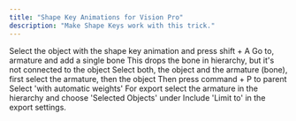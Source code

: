 ```yaml
---
title: "Shape Key Animations for Vision Pro"
description: "Make Shape Keys work with this trick."
---
```


<Steps>
  <Step title="Add Armature">
    Select the object with the shape key animation and press shift + A
  </Step>
  <Step title="Add Single Bone">
    Go to, armature and add a single bone
    This drops the bone in hierarchy, but it's not connected to the object
  </Step>
  <Step title="Select Both Objects">
    Select both, the object and the armature (bone), first select the armature, then the object
  </Step>
  <Step title="Parent Objects">
    Then press command + P to parent
  </Step>
  <Step title="Choose Automatic Weights">
    Select 'with automatic weights'
  </Step>
  <Step title="Export Settings">
    For export select the armature in the hierarchy and choose 'Selected Objects' under Include 'Limit to' in the export settings.
  </Step>
</Steps>

